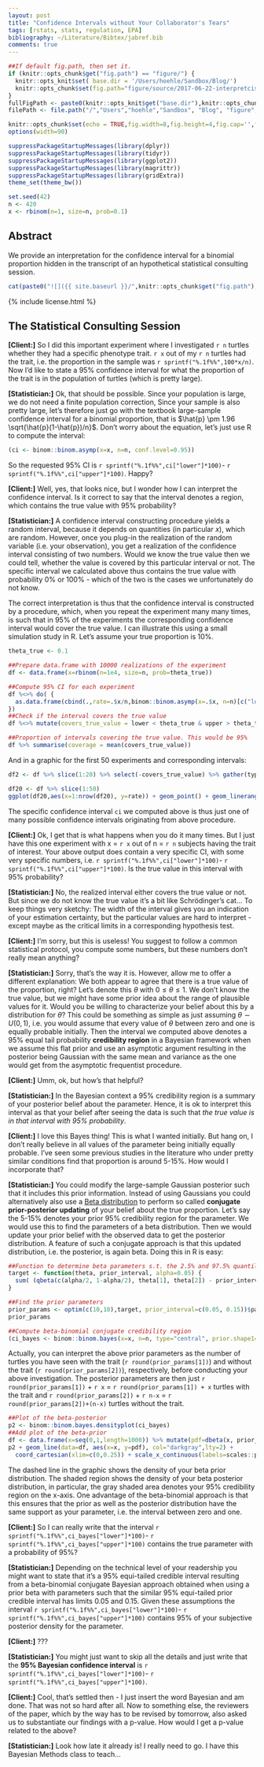 ```yaml
---
layout: post
title: "Confidence Intervals without Your Collaborator's Tears"
tags: [rstats, stats, regulation, EPA]
bibliography: ~/Literature/Bibtex/jabref.bib
comments: true
---
```



```r
##If default fig.path, then set it.
if (knitr::opts_chunk$get("fig.path") == "figure/") {
  knitr::opts_knit$set( base.dir = '/Users/hoehle/Sandbox/Blog/')
  knitr::opts_chunk$set(fig.path="figure/source/2017-06-22-interpretcis/")
}
fullFigPath <- paste0(knitr::opts_knit$get("base.dir"),knitr::opts_chunk$get("fig.path"))
filePath <- file.path("/","Users","hoehle","Sandbox", "Blog", "figure", "source", "2017-06-22-interpretcis")

knitr::opts_chunk$set(echo = TRUE,fig.width=8,fig.height=4,fig.cap='',fig.align='center',echo=FALSE,dpi=72*2) # autodep=TRUE
options(width=90)

suppressPackageStartupMessages(library(dplyr))
suppressPackageStartupMessages(library(tidyr))
suppressPackageStartupMessages(library(ggplot2))
suppressPackageStartupMessages(library(magrittr))
suppressPackageStartupMessages(library(gridExtra))
theme_set(theme_bw())
```

```r
set.seed(42)
n <- 420
x <- rbinom(n=1, size=n, prob=0.1)
```

## Abstract

We provide an interpretation for the confidence interval for a
binomial proportion hidden in the transcript of an hypothetical
statistical consulting session.

<center>
```r
cat(paste0("![]({{ site.baseurl }}/",knitr::opts_chunk$get("fig.path"),"BETABINOMIALCI-1.png"),")")
```
</center>

{% include license.html %}

<p>
## The Statistical Consulting Session

**[Client:]** So I did this important experiment where I investigated `r n`
turtles whether they had a specific phenotype trait. `r x` out of my `r n`
turtles had the trait, i.e. the proportion in the sample was `r sprintf("%.1f%%",100*x/n)`.
Now I'd like to state a 95% confidence
interval for what the proportion of the trait is in the population of
turtles (which is pretty large).

**[Statistician:]** Ok, that should be possible. Since your population
is large, we do not need a finite population correction, Since your
sample is also pretty large, let's therefore just go with the textbook
large-sample confidence interval for a binomial proportion, that is $\hat{p}
\pm 1.96 \sqrt{\hat{p}(1-\hat{p})/n}$. Don't worry about the equation,
let's just use R to compute the interval:

```r
(ci <- binom::binom.asymp(x=x, n=n, conf.level=0.95))
```

So the requested 95% CI is `r sprintf("%.1f%%",ci["lower"]*100)`-
`r sprintf("%.1f%%",ci["upper"]*100)`. Happy?

**[Client:]** Well, yes, that looks nice, but I wonder how I can
interpret the confidence interval. Is it correct to say that the interval
denotes a region, which contains the true value with 95%
probability?

**[Statistician:]** A confidence interval constructing procedure
yields a random interval, because it depends on quantities (in
particular $x$), which are random. However, once you plug-in the
realization of the random variable (i.e. your observation), you get a
realization of the confidence interval consisting of two numbers.
Would we know the true value then we could tell, whether the value is
covered by this particular interval or not. The specific interval we
calculated above thus contains the true value with probability 0% or
100% - which of the two is the cases we unfortunately do not know.

The correct interpretation is thus that the confidence interval is
constructed by a procedure, which, when you repeat the experiment many
many times, is such that in 95% of the experiments the corresponding confidence
interval would cover the true value. I can illustrate this using a
small simulation study in R. Let's assume your true proportion is 10%.

```r
theta_true <- 0.1

##Prepare data.frame with 10000 realizations of the experiment
df <- data.frame(x=rbinom(n=1e4, size=n, prob=theta_true))

##Compute 95% CI for each experiment
df %<>% do( {
  as.data.frame(cbind(.,rate=.$x/n,binom::binom.asymp(x=.$x, n=n)[c("lower","upper")]))
})
##Check if the interval covers the true value
df %<>% mutate(covers_true_value = lower < theta_true & upper > theta_true)

##Proportion of intervals covering the true value. This would be 95%
df %>% summarise(coverage = mean(covers_true_value))
```

And in a graphic for the first 50 experiments and corresponding intervals:
```r
df2 <- df %>% slice(1:20) %>% select(-covers_true_value) %>% gather(type, value, -x)

df20 <- df %>% slice(1:50)
ggplot(df20,aes(x=1:nrow(df20), y=rate)) + geom_point() + geom_linerange(data=df20, ymin=df20$lower, ymax=df20$upper) + ylim(c(0,0.2)) + geom_hline(yintercept=0.1, lty=2, col="indianred2") + xlab("Experiment Number") + ylab("Proportion and 95% CI")
```

The specific confidence interval `ci` we computed above is thus just
one of many possible confidence intervals originating from above procedure.

**[Client:]** Ok, I get that is what happens when you do it many
times. But I just have this one experiment with x = `r x` out of
n = `r n` subjects having the trait of interest. Your above output does
contain a very specific CI, with some very specific
numbers, i.e. `r sprintf("%.1f%%",ci["lower"]*100)`- `r sprintf("%.1f%%",ci["upper"]*100)`.
Is the true value in this interval with 95% probability?

**[Statistician:]** No, the realized interval either covers the true
value or not. But since we do not know the true value it's a bit like
Schrödinger's cat... To keep things very sketchy: The width of the
interval gives you an indication of your estimation certainty, but the
particular values are hard to interpret - except maybe as the critical
limits in a corresponding hypothesis test.

**[Client:]** I'm sorry, but this is useless! You suggest to follow a
common statistical protocol, you compute some numbers, but these numbers don't
really mean anything?

**[Statistician:]** Sorry, that's the way it is. However, allow me to
offer a different explanation: We both appear to agree that there is a
true value of the proportion, right? Let's denote this $\theta$ with
$0 \leq \theta \leq 1$.  We don't know the true value, but we might
have some prior idea about the range of plausible values for it. Would
you be willing to characterize your belief about this by a
distribution for $\theta$?  This could be something as simple as just
assuming $\theta \sim U(0,1)$, i.e. you would assume that every value
of $\theta$ between zero and one is equally probable initially. Then
the interval we computed above denotes a 95% equal tail probability
**credibility region** in a Bayesian framework when we assume this flat
prior and use an asymptotic argument resulting in the posterior being
Gaussian with the same mean and variance as the one would get from the
asymptotic frequentist procedure.

**[Client:]** Umm, ok, but how's that helpful?

**[Statistician:]** In the Bayesian context a 95% credibility region
is a summary of your posterior belief about the parameter. Hence, it
is ok to interpret this interval as that your belief after seeing the
data is such that *the true
value is in that interval with 95% probability*.

**[Client:]** I love this Bayes thing! This is what I wanted
initially. But hang on, I don't really believe in all values of the
parameter being initially equally probable. I've seen some
previous studies in the literature who under pretty similar
conditions find that proportion is around 5-15%. How would I
incorporate that?

**[Statistician:]** You could modify the large-sample Gaussian
posterior such that it includes this prior information. Instead of
using Gaussians you could alternatively also use a
[Beta distribution](https://en.wikipedia.org/wiki/Beta_distribution)
to perform so called **conjugate prior-posterior updating** of your
belief about the true proportion. Let's say the 5-15% denotes your
prior 95% credibility region for the parameter. We would use this to
find the parameters of a beta distribution. Then we would update your
prior belief with the observed data to get the posterior
distribution. A feature of such a conjugate approach is that this
updated distribution, i.e. the posterior, is again beta. Doing this in
R is easy:

```r
##Function to determine beta parameters s.t. the 2.5% and 97.5% quantile match the specified values
target <- function(theta, prior_interval, alpha=0.05) {
  sum( (qbeta(c(alpha/2, 1-alpha/2), theta[1], theta[2]) - prior_interval)^2)
}

##Find the prior parameters
prior_params <- optim(c(10,10),target, prior_interval=c(0.05, 0.15))$par
prior_params

##Compute beta-binomial conjugate credibility region
(ci_bayes <- binom::binom.bayes(x=x, n=n, type="central", prior.shape1=prior_params[1], prior.shape2=prior_params[2]))
```

Actually, you can interpret the above prior parameters as the number of
turtles you have seen with the trait (`r round(prior_params[1])`) and without
the trait (`r round(prior_params[2])`), respectively, before conducting your
above investigation. The posterior parameters are then just
`r round(prior_params[1])` + `r x` = `r round(prior_params[1]) + x` turtles
with the trait and `r round(prior_params[2])` + `r n-x` = `r round(prior_params[2])+(n-x)` turtles without
the trait.

```r
##Plot of the beta-posterior
p2 <- binom::binom.bayes.densityplot(ci_bayes)
##Add plot of the beta-prior
df <- data.frame(x=seq(0,1,length=1000)) %>% mutate(pdf=dbeta(x, prior_params[1], prior_params[2]))
p2 + geom_line(data=df, aes(x=x, y=pdf), col="darkgray",lty=2) +
  coord_cartesian(xlim=c(0,0.25)) + scale_x_continuous(labels=scales::percent)
```

The dashed line in the graphic shows the density of your beta prior
distribution. The shaded region shows the density of your beta posterior
distribution, in particular, the gray shaded area denotes your 95%
credibility region on the x-axis.  One advantage of the beta-binomial
approach is that this ensures that the prior as well as the posterior
distribution have the same support as your parameter, i.e. the interval
between zero and one.

**[Client:]** So I can really write that the interval
`r sprintf("%.1f%%",ci_bayes["lower"]*100)`-
`r sprintf("%.1f%%",ci_bayes["upper"]*100)` contains the true parameter with
a probability of 95%?

**[Statistician:]** Depending on the technical level of your readership you might want to state that it's a 95% equi-tailed credible interval resulting from a beta-binomial
  conjugate Bayesian approach obtained when using a prior beta with parameters
  such that the similar 95% equi-tailed prior credible interval has limits
  0.05 and 0.15. Given these assumptions the interval
`r sprintf("%.1f%%",ci_bayes["lower"]*100)`-
`r sprintf("%.1f%%",ci_bayes["upper"]*100)`
contains 95% of your subjective posterior density for the parameter.

**[Client:]** ???

**[Statistician:]** You might just want to skip all the details and
  just write that the **95% Bayesian confidence interval** is `r sprintf("%.1f%%",ci_bayes["lower"]*100)`-
`r sprintf("%.1f%%",ci_bayes["upper"]*100)`.

**[Client:]** Cool, that's settled then - I just insert the word
Bayesian and am done. That was not so hard after all. Now to something else, the
reviewers of the paper, which by the way has to be revised by tomorrow, also
asked us to substantiate our findings with a p-value. How
would I get a p-value related to the above?

**[Statistician:]** Look how late it already is! I really need to
  go. I have this Bayesian Methods class to teach...



